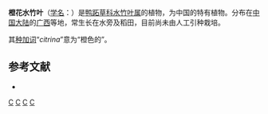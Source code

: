 {{Speciesbox
| genus = Murdannia
| species = citrina
| authority = D. Fang, 1983
}}

'''橙花水竹叶'''（[[学名|学名]]：{{lang|la|'''''Murdannia citrina'''''}}）是[[鸭跖草科|鸭跖草科]][[水竹叶属|水竹叶属]]的植物，为中国的特有植物。分布在[[中国大陆|中国大陆]]的[[广西|广西]]等地，常生长在水旁及稻田，目前尚未由人工引种栽培。

其[[种加词|种加词]]“''citrina''”意为“橙色的”。

== 参考文献 ==
<div class="references-small">
* {{cite web| url =http://www.bioinfo.cn/db05/KmzwSpecies.php?action=view&id=3308| title =橙花水竹叶| work =《中国高等植物数据库全库》| publisher =中国科学院微生物研究所| author =昆明植物研究所| accessdate =2009-02-24| deadurl =yes| archiveurl =https://web.archive.org/web/20160305105649/http://www.bioinfo.cn/db05/KmzwSpecies.php?action=view&id=3308| archivedate =2016-03-05}}
</div>
{{Taxonbar|from=Q11122019}}

[[Category:水竹叶属|C]]
[[Category:_中国特有植物|C]]
[[Category:_广西植物|C]]
[[Category:_1983年描述的植物|C]]


{{植物小作品}}